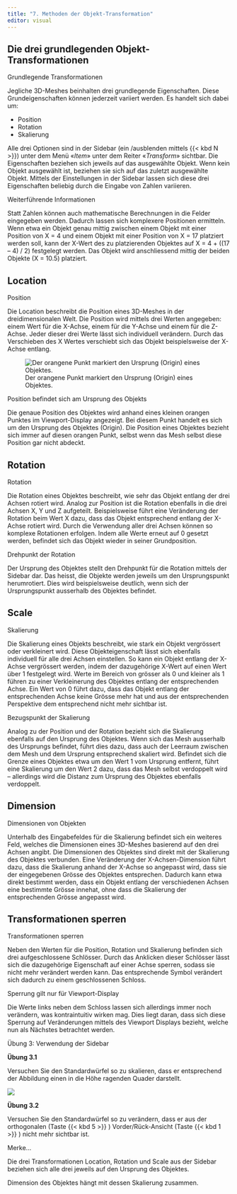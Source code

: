 ```yaml
---
title: "7. Methoden der Objekt-Transformation"
editor: visual
---
```


## Die drei grundlegenden Objekt-Transformationen

::: column-margin
Grundlegende Transformationen
:::

Jegliche 3D-Meshes beinhalten drei grundlegende Eigenschaften. Diese Grundeigenschaften können jederzeit variiert werden. Es handelt sich dabei um:

-   Position
-   Rotation
-   Skalierung

Alle drei Optionen sind in der Sidebar (ein /ausblenden mittels {{< kbd N >}}) unter dem Menü «*Item*» unter dem Reiter «*Transform*» sichtbar. Die Eigenschaften beziehen sich jeweils auf das ausgewählte Objekt. Wenn kein Objekt ausgewählt ist, beziehen sie sich auf das zuletzt ausgewählte Objekt. Mittels der Einstellungen in der Sidebar lassen sich diese drei Eigenschaften beliebig durch die Eingabe von Zahlen variieren.

:::::: tippbox
:::: tippbox-header
::: tippbox-icon
:::

Weiterführende Informationen
::::

::: tippbox-body
Statt Zahlen können auch mathematische Berechnungen in die Felder eingegeben werden. Dadurch lassen sich komplexere Positionen ermitteln. Wenn etwa ein Objekt genau mittig zwischen einem Objekt mit einer Position von X = 4 und einem Objekt mit einer Position von X = 17 platziert werden soll, kann der X-Wert des zu platzierenden Objektes auf X = 4 + ((17 -- 4) / 2) festgelegt werden. Das Objekt wird anschliessend mittig der beiden Objekte (X = 10.5) platziert.
:::
::::::

## Location

::: column-margin
Position
:::

Die Location beschreibt die Position eines 3D-Meshes in der dreidimensionalen Welt. Die Position wird mittels drei Werten angegeben: einem Wert für die X-Achse, einem für die Y-Achse und einem für die Z-Achse. Jeder dieser drei Werte lässt sich individuell verändern. Durch das Verschieben des X Wertes verschiebt sich das Objekt beispielsweise der X-Achse entlang.

![Der orangene Punkt markiert den Ursprung (Origin) eines Objektes.](Images/Chapter_7/7_1_Origin.png){#fig-1_1 fig-align="left"}

::: column-margin
Position befindet sich am Ursprung des Objekts
:::

Die genaue Position des Objektes wird anhand eines kleinen orangen Punktes im Viewport-Display angezeigt. Bei diesem Punkt handelt es sich um den Ursprung des Objektes (Origin). Die Position eines Objektes bezieht sich immer auf diesen orangen Punkt, selbst wenn das Mesh selbst diese Position gar nicht abdeckt.

## Rotation

::: column-margin
Rotation
:::

Die Rotation eines Objektes beschreibt, wie sehr das Objekt entlang der drei Achsen rotiert wird. Analog zur Position ist die Rotation ebenfalls in die drei Achsen X, Y und Z aufgeteilt. Beispielsweise führt eine Veränderung der Rotation beim Wert X dazu, dass das Objekt entsprechend entlang der X-Achse rotiert wird. Durch die Verwendung aller drei Achsen können so komplexe Rotationen erfolgen. Indem alle Werte erneut auf 0 gesetzt werden, befindet sich das Objekt wieder in seiner Grundposition.

::: column-margin
Drehpunkt der Rotation
:::

Der Ursprung des Objektes stellt den Drehpunkt für die Rotation mittels der Sidebar dar. Das heisst, die Objekte werden jeweils um den Ursprungspunkt herumrotiert. Dies wird beispielsweise deutlich, wenn sich der Ursprungspunkt ausserhalb des Objektes befindet.

## Scale

::: column-margin
Skalierung
:::

Die Skalierung eines Objekts beschreibt, wie stark ein Objekt vergrössert oder verkleinert wird. Diese Objekteigenschaft lässt sich ebenfalls individuell für alle drei Achsen einstellen. So kann ein Objekt entlang der X-Achse vergrössert werden, indem der dazugehörige X-Wert auf einen Wert über 1 festgelegt wird. Werte im Bereich von grösser als 0 und kleiner als 1 führen zu einer Verkleinerung des Objektes entlang der entsprechenden Achse. Ein Wert von 0 führt dazu, dass das Objekt entlang der entsprechenden Achse keine Grösse mehr hat und aus der entsprechenden Perspektive dem entsprechend nicht mehr sichtbar ist.

::: column-margin
Bezugspunkt der Skalierung
:::

Analog zu der Position und der Rotation bezieht sich die Skalierung ebenfalls auf den Ursprung des Objektes. Wenn sich das Mesh ausserhalb des Ursprungs befindet, führt dies dazu, dass auch der Leerraum zwischen dem Mesh und dem Ursprung entsprechend skaliert wird. Befindet sich die Grenze eines Objektes etwa um den Wert 1 vom Ursprung entfernt, führt eine Skalierung um den Wert 2 dazu, dass das Mesh selbst verdoppelt wird -- allerdings wird die Distanz zum Ursprung des Objektes ebenfalls verdoppelt.

## Dimension

::: column-margin
Dimensionen von Objekten
:::

Unterhalb des Eingabefeldes für die Skalierung befindet sich ein weiteres Feld, welches die Dimensionen eines 3D-Meshes basierend auf den drei Achsen angibt. Die Dimensionen des Objektes sind direkt mit der Skalierung des Objektes verbunden. Eine Veränderung der X-Achsen-Dimension führt dazu, dass die Skalierung anhand der X-Achse so angepasst wird, dass sie der eingegebenen Grösse des Objektes entsprechen. Dadurch kann etwa direkt bestimmt werden, dass ein Objekt entlang der verschiedenen Achsen eine bestimmte Grösse innehat, ohne dass die Skalierung der entsprechenden Grösse angepasst wird.

## Transformationen sperren

::: column-margin
Transformationen sperren
:::

Neben den Werten für die Position, Rotation und Skalierung befinden sich drei aufgeschlossene Schlösser. Durch das Anklicken dieser Schlösser lässt sich die dazugehörige Eigenschaft auf einer Achse sperren, sodass sie nicht mehr verändert werden kann. Das entsprechende Symbol verändert sich dadurch zu einem geschlossenen Schloss.

::: column-margin
Sperrung gilt nur für Viewport-Display
:::

Die Werte links neben dem Schloss lassen sich allerdings immer noch verändern, was kontraintuitiv wirken mag. Dies liegt daran, dass sich diese Sperrung auf Veränderungen mittels des Viewport Displays bezieht, welche nun als Nächstes betrachtet werden.

:::::: exercisebox
:::: exercisebox-header
::: exercisebox-icon
:::

Übung 3: Verwendung der Sidebar
::::

::: exercisebox-body
**Übung 3.1**

Versuchen Sie den Standardwürfel so zu skalieren, dass er entsprechend der Abbildung einen in die Höhe ragenden Quader darstellt.

![](Images/Chapter_7/Exercise_3_1.png)

**Übung 3.2**

Versuchen Sie den Standardwürfel so zu verändern, dass er aus der orthogonalen (Taste {{< kbd 5 >}} ) Vorder/Rück-Ansicht (Taste {{< kbd 1 >}} ) nicht mehr sichtbar ist.
:::
::::::

:::::: rememberbox
:::: rememberbox-header
::: rememberbox-icon
:::

Merke...
::::

::: rememberbox-body
Die drei Transformationen Location, Rotation und Scale aus der Sidebar beziehen sich alle drei jeweils auf den Ursprung des Objektes.

Dimension des Objektes hängt mit dessen Skalierung zusammen.
:::
::::::
